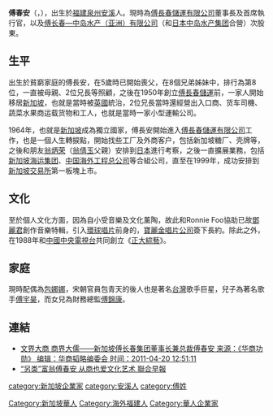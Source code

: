 '''傅春安'''（'''{{lang-en|Poh Choon Ann}}'''，{{bd|1937年}}），出生於[[福建|福建]][[泉州|泉州]][[安溪|安溪]]人。現時為[[傅長春儲運有限公司|傅長春儲運有限公司]]董事長及首席執行官，以及[[傅长春—中岛水产（亚洲）有限公司|傅长春—中岛水产（亚洲）有限公司]]（和[[日本中岛水产集团|日本中岛水产集团]]合營）次股東。

==生平==
出生於貧窮家庭的傅長安，在5歲時已開始喪父，在8個兄弟姊妹中，排行為第8位，一直被母親、2位兄長等照顧，之後在1950年創立[[傅長春儲運|傅長春儲運]]前，一家人開始移居[[新加坡|新加坡]]，也就是當時被[[英國|英國]]統治，2位兄長當時還經營出入口商、货车司機、蔬菜水果商运载货物和工人，也就是當時一家小型運輸公司。

1964年，也就是[[新加坡|新加坡]]成為獨立國家，傅長安開始進入[[傅長春儲運有限公司|傅長春儲運有限公司]]工作，也是一個人生轉捩點，開始找些工厂及外商客户，包括新加坡糖厂、壳牌等，之後和朋友[[翁炳荣|翁炳荣]]（[[翁倩玉|翁倩玉]]父親）安排到[[日本|日本]]進行考察，之後一直擴展業務，包括[[新加坡海运集团|新加坡海运集团]]、[[中国海外工程总公司|中国海外工程总公司]]等合組公司，直至在1999年，成功安排到[[新加坡交易所|新加坡交易所]]第一板塊上市。

==文化==
至於個人文化方面，因為自小受音樂及文化薰陶，故此和Ronnie Foo協助已故[[鄧麗君|鄧麗君]]創作音樂特輯，引入[[環球唱片|環球唱片]]前身的，[[寶麗金唱片公司|寶麗金唱片公司]]簽下長約。除此之外，在1988年和[[中國中央電視台|中國中央電視台]]共同創立《[[正大綜藝|正大綜藝]]》。

==家庭==
現時配偶為[[包娜娜|包娜娜]]，宋朝官員包青天的後人也是著名[[台灣|台灣]]歌手巨星，兒子為著名歌手[[傅宇昊|傅宇昊]]，而女兒為財務總監[[傅錦康|傅錦康]]。

==連結==
*[https://web.archive.org/web/20110926161918/http://www.huashangtaolue.com/huashanggongxun/detail.php?infoid=313  文界大商 商界大儒——新加坡傅长春集团董事长兼总裁傅春安 来源：《华商功勋》 编辑：华商韬略编委会 时间：2011-04-20 12:51:11]
*[http://www.zaobao.com/finance/pages3/people111204.shtml “另类”富翁傅春安 从商也爱文化艺术 聯合早報] {{Wayback|url=http://www.zaobao.com/finance/pages3/people111204.shtml |date=20120806150256 }}

{{DEFAULTSORT:F}}
[[category:新加坡企業家|category:新加坡企業家]]
[[category:安溪人|category:安溪人]]
[[category:傅姓|category:傅姓]]
[[Category:新加坡華人|Category:新加坡華人]]
[[Category:海外福建人|Category:海外福建人]]
[[Category:華人企業家|Category:華人企業家]]